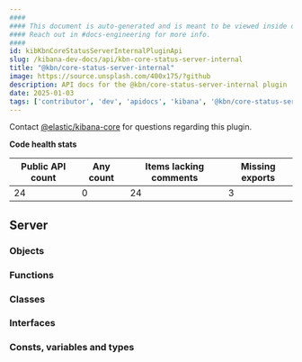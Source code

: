 ```yaml
---
####
#### This document is auto-generated and is meant to be viewed inside our experimental, new docs system.
#### Reach out in #docs-engineering for more info.
####
id: kibKbnCoreStatusServerInternalPluginApi
slug: /kibana-dev-docs/api/kbn-core-status-server-internal
title: "@kbn/core-status-server-internal"
image: https://source.unsplash.com/400x175/?github
description: API docs for the @kbn/core-status-server-internal plugin
date: 2025-01-03
tags: ['contributor', 'dev', 'apidocs', 'kibana', '@kbn/core-status-server-internal']
---
```




Contact [@elastic/kibana-core](https://github.com/orgs/elastic/teams/kibana-core) for questions regarding this plugin.

**Code health stats**

| Public API count  | Any count | Items lacking comments | Missing exports |
|-------------------|-----------|------------------------|-----------------|
| 24 | 0 | 24 | 3 |

## Server

### Objects
<DocDefinitionList data={kbnCoreStatusServerInternalObj.server.objects}/>

### Functions
<DocDefinitionList data={kbnCoreStatusServerInternalObj.server.functions}/>

### Classes
<DocDefinitionList data={kbnCoreStatusServerInternalObj.server.classes}/>

### Interfaces
<DocDefinitionList data={kbnCoreStatusServerInternalObj.server.interfaces}/>

### Consts, variables and types
<DocDefinitionList data={kbnCoreStatusServerInternalObj.server.misc}/>

